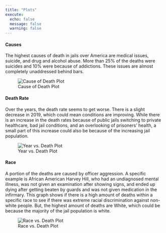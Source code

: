 ```yaml
---
title: "Plots"
execute: 
  echo: false
  message: false
  warning: false
---
```


#### Causes

The highest causes of death in jails over America are medical issues, suicide, and drug and alcohol abuse. More than 25% of the deaths were suicides and 10% were because of addictions. These issues are almost completely unaddressed behind bars.

![Cause of Death Plot](cause.gif)

#### Death Rate

Over the years, the death rate seems to get worse. There is a slight decrease in 2019, which could mean conditions are improving. While there is an increase in the death rates because of public jails switching to private healthcare, bad jail conditions, and an overlooking of prisoners' health, a small part of this increase could also be because of the increasing jail population.

![Year vs. Death Plot](year.png)

#### Race

A portion of the deaths are caused by officer aggression. A specific example is African American Harvey Hill, who had an undiagnosed mental illness, was not given an examination after showing signs, and ended up dying after getting beaten by guards and was not given medication in the infirmary. This graph shows if there is a high amount of deaths within a specific race to see if there was extreme racial discrimination against non-white people. But, the highest amount of deaths are White, which could be because the majority of the jail population is white.

![Race vs. Death Plot](race.gif)

#### 
